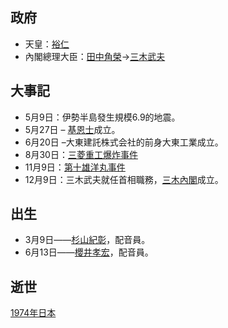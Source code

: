 {{JapanYearTOC|1974}}
{{C20YearInTopic|1974年}}

==政府==
*天皇：[[裕仁|裕仁]]
*內閣總理大臣：[[田中角榮|田中角榮]]→[[三木武夫|三木武夫]]

== 大事記 ==
*5月9日：伊勢半島發生規模6.9的地震。
*5月27日 – [[基恩士|基恩士]]成立。
*6月20日 –大東建託株式会社的前身大東工業成立。
*8月30日：[[三菱重工爆炸事件|三菱重工爆炸事件]] 
*11月9日：[[第十雄洋丸事件|第十雄洋丸事件]]
*12月9日：三木武夫就任首相職務，[[三木內閣|三木內閣]]成立。

== 出生 ==
*3月9日——[[杉山紀彰|杉山紀彰]]，配音員。
*6月13日——[[櫻井孝宏|櫻井孝宏]]，配音員。

== 逝世 ==

[[分類:1974年日本|1974年日本]]